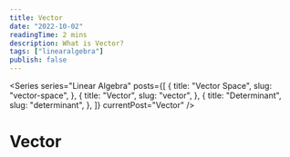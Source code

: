 ```yaml
---
title: Vector
date: "2022-10-02"
readingTime: 2 mins
description: What is Vector?
tags: ["linearalgebra"]
publish: false
---
```


<Series
  series="Linear Algebra"
  posts={[
    {
      title: "Vector Space",
      slug: "vector-space",
    },
    {
      title: "Vector",
      slug: "vector",
    },
    {
      title: "Determinant",
      slug: "determinant",
    },
  ]}
  currentPost="Vector"
/>

# Vector
